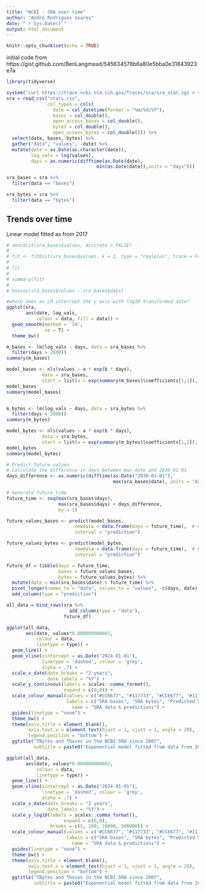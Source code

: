 ```yaml
---
title: "NCBI - SRA over time"
author: "André Rodrigues Soares"
date: "`r Sys.Date()`"
output: html_document
---
```


```r
knitr::opts_chunk$set(echo = TRUE)
```

initial code from https://gist.github.com/BenLangmead/545634578b6a80e5bba0e31843923e7a

```r
library(tidyverse)
```

```r
system('curl https://trace.ncbi.nlm.nih.gov/Traces/sra/sra_stat.cgi > stats.csv')
sra = read_csv("stats.csv", 
               col_types = cols(
                 date = col_datetime(format = "%m/%d/%Y"),
                 bases = col_double(),
                 open_access_bases = col_double(),
                 bytes = col_double(),
                 open_access_bytes = col_double())) %>% 
  select(date, bases, bytes) %>% 
  gather("data", "values", -date) %>% 
  mutate(date = as.Date(as.character(date)),
         log_vals = log(values),
         days = as.numeric(difftime(as.Date(date),
                                 min(as.Date(date)),units = "days")))

sra_bases = sra %>% 
  filter(data == "bases")

sra_bytes = sra %>% 
  filter(data == "bytes")
```
## Trends over time

Linear model fitted as from 2017

```r
# descdist(sra_bases$values, discrete = FALSE)
# 
# fit <- fitDist(sra_bases$values, k = 2, type = "realplus", trace = FALSE, try.gamlss = TRUE)
# 
# fit
# 
# summary(fit)
# 
# boxcox(sra_bases$values ~ sra_bases$days)

#where does an LM intercept the y axis with log10 transformed data?
ggplot(sra,
       aes(date, log_vals,
           colour = data, fill = data)) +
  geom_smooth(method = 'lm',
              se = T) +
  theme_bw()

m_bases <- lm(log_vals ~ days, data = sra_bases %>% 
  filter(days > 2000))
summary(m_bases)

model_bases <- nls(values ~ a * exp(b * days),
             data = sra_bases,
             start = list(a = exp(summary(m_bases)$coefficients[1,1]), b = 0.001))
model_bases
summary(model_bases)


m_bytes <- lm(log_vals ~ days, data = sra_bytes %>% 
  filter(days > 2000))
summary(m_bytes)

model_bytes <- nls(values ~ a * exp(b * days),
             data = sra_bytes,
             start = list(a = exp(summary(m_bytes)$coefficients[1,1]), b = 0.001))
model_bytes
summary(model_bytes)

# Predict future values
# Calculate the difference in days between max date and 2030-01-01
days_difference <- as.numeric(difftime(as.Date("2030-01-01"), 
                                       max(sra_bases$date), units = "days"))

# Generate future_time
future_time <- seq(max(sra_bases$days), 
                   max(sra_bases$days) + days_difference, 
                   by = 1)

future_values_bases <- predict(model_bases,
                         newdata = data.frame(days = future_time),  # Corrected variable name
                         interval = "prediction")

future_values_bytes <- predict(model_bytes,
                         newdata = data.frame(days = future_time),  # Corrected variable name
                         interval = "prediction")

future_df = tibble(days = future_time,
                   bases = future_values_bases,
                   bytes = future_values_bytes) %>% 
  mutate(date = min(sra_bases$date) + future_time) %>% 
  pivot_longer(names_to = "data", values_to = "values", -c(days, date)) %>% 
  add_column(type = "prediction")

all_data = bind_rows(sra %>% 
                       add_column(type = "data"),
                     future_df)

ggplot(all_data,
       aes(date, values*0.000000000001,
           colour = data,
           linetype = type)) +
  geom_line() +
  geom_vline(xintercept = as.Date("2024-01-01"),
             linetype = 'dashed', colour = 'grey',
             alpha = .7) +
  scale_x_date(date_breaks = "2 years", 
               date_labels = "%Y") +
  scale_y_continuous(labels = scales::comma_format(),
                     expand = c(0,0)) +
  scale_colour_manual(values = c("#CC6677", "#117733", "#CC6677", "#117733"),
                      labels = c("SRA bases", "SRA bytes", "Predicted SRA bases", "Predicted SRA bytes"),
                        name = "SRA data & predictions") +
  guides(linetype = "none") +
  theme_bw() +
  theme(axis.title = element_blank(),
        axis.text.x = element_text(hjust = 1, vjust = 1, angle = 20),
        legend.position = "bottom") +
  ggtitle("TBytes and Tbases in the NCBI-SRA since 2007",
          subtitle = paste0("Exponential model fitted from data from 2012-11-25 onwards\nLast data point: ", max(sra_bases$date)))
```

```r
ggplot(all_data,
       aes(date, values*0.000000000001,
           colour = data,
           linetype = type)) +
  geom_line() +
  geom_vline(xintercept = as.Date("2024-01-01"),
             linetype = 'dashed', colour = 'grey',
             alpha = .7) +
  scale_x_date(date_breaks = "2 years", 
               date_labels = "%Y") +
  scale_y_log10(labels = scales::comma_format(),
                     expand = c(0,0),
                breaks = c(1, 100, 10000, 500000)) +
  scale_colour_manual(values = c("#CC6677", "#117733", "#CC6677", "#117733"),
                      labels = c("SRA bases", "SRA bytes", "Predicted SRA bases", "Predicted SRA bytes"),
                        name = "SRA data & predictions") +
  guides(linetype = "none") +
  theme_bw() +
  theme(axis.title = element_blank(),
        axis.text.x = element_text(hjust = 1, vjust = 1, angle = 20),
        legend.position = "bottom") +
  ggtitle("TBytes and Tbases in the NCBI-SRA since 2007",
          subtitle = paste0("Exponential model fitted from data from 2012-11-25 onwards\nLast data point: ", max(sra_bases$date)))
```

